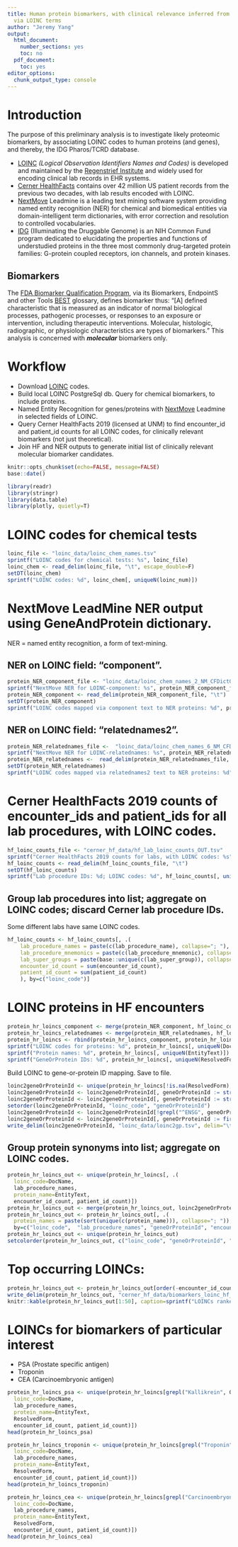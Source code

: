 ```yaml
---
title: Human protein biomarkers, with clinical relevance inferred from Cerner HealthFacts
  via LOINC terms
author: "Jeremy Yang"
output:
  html_document:
    number_sections: yes
    toc: no
  pdf_document:
    toc: yes
editor_options:
  chunk_output_type: console
---
```


# Introduction

The purpose of this preliminary analysis is to investigate likely proteomic
biomarkers, by associating LOINC codes to human proteins (and genes),
and thereby, the IDG Pharos/TCRD database.

* [LOINC](https://loinc.org/) _(Logical Observation Identifiers Names and Codes)_
is developed and maintained by the [Regenstrief Institute](https://www.regenstrief.org/)  and widely used for encoding clinical lab records in EHR systems.
* [Cerner HealthFacts](https://www.cerner.com/ap/en/solutions/data-research)
contains over 42 million US patient records from the previous two decades,
with lab results encoded with LOINC.
* [NextMove](https://www.nextmovesoftware.com/) Leadmine is a leading
text mining software system providing named entity recognition (NER) for chemical
and biomedical entities via domain-intelligent term dictionaries, with error
correction and resolution to controlled vocabularies.
* [IDG](https://druggablegenome.net/) (Illuminating the Druggable Genome) is an
NIH Common Fund program dedicated to elucidating the properties and functions of
understudied proteins in the three most commonly drug-targeted protein families:
G-protein coupled receptors, ion channels, and protein kinases.

## Biomarkers

The [FDA Biomarker Qualification Program](https://www.fda.gov/drugs/biomarker-qualification-program/about-biomarkers-and-qualification), via its Biomarkers, EndpointS and other Tools [BEST](https://www.ncbi.nlm.nih.gov/books/NBK326791/) glossary, defines biomarker thus: "[A] defined characteristic that is measured as an indicator of normal biological processes, pathogenic processes, or responses to an exposure or intervention, including therapeutic interventions. Molecular, histologic, radiographic, or physiologic characteristics are types of biomarkers." This analysis is concerned with ___molecular___ biomarkers only.

# Workflow

* Download [LOINC](https://loinc.org/) codes.
* Build local LOINC PostgreSql db. Query for chemical biomarkers, to include proteins.
* Named Entity Recognition for genes/proteins with [NextMove](https://www.nextmovesoftware.com/) Leadmine in selected fields
of LOINC.
* Query Cerner HealthFacts 2019 (licensed at UNM) to find encounter_id and patient_id counts for all LOINC codes, for clinically relevant biomarkers (not just theoretical).
* Join HF and NER outputs to generate initial list of clinically relevant molecular biomarker candidates.

```r
knitr::opts_chunk$set(echo=FALSE, message=FALSE)
base::date()
```

```r
library(readr)
library(stringr)
library(data.table)
library(plotly, quietly=T)
```

# LOINC codes for chemical tests

```r
loinc_file <- "loinc_data/loinc_chem_names.tsv"
sprintf("LOINC codes for chemical tests: %s", loinc_file)
loinc_chem <- read_delim(loinc_file, "\t", escape_double=F)
setDT(loinc_chem)
sprintf("LOINC codes: %d", loinc_chem[, uniqueN(loinc_num)])
```

# NextMove LeadMine NER output using GeneAndProtein dictionary.

NER = named entity recognition, a form of text-mining.

## NER on LOINC field: "component".

```r
protein_NER_component_file <- "loinc_data/loinc_chem_names_2_NM_CFDictGeneAndProtein_leadmine.tsv"
sprintf("NextMove NER for LOINC-component: %s", protein_NER_component_file)
protein_NER_component <- read_delim(protein_NER_component_file, "\t")
setDT(protein_NER_component)
sprintf("LOINC codes mapped via component text to NER proteins: %d", protein_NER_component[, uniqueN(DocName)])
```

## NER on LOINC field: "relatednames2".

```r
protein_NER_relatednames_file <-  "loinc_data/loinc_chem_names_6_NM_CFDictGeneAndProtein_leadmine.tsv"
sprintf("NextMove NER for LOINC-relatednames: %s", protein_NER_relatednames_file)
protein_NER_relatednames <-  read_delim(protein_NER_relatednames_file, "\t")
setDT(protein_NER_relatednames)
sprintf("LOINC codes mapped via relatednames2 text to NER proteins: %d", protein_NER_relatednames[, uniqueN(DocName)])
```

# Cerner HealthFacts 2019 counts of encounter\_ids and patient\_ids for all lab procedures, with LOINC codes.

```r
hf_loinc_counts_file <- "cerner_hf_data/hf_lab_loinc_counts_OUT.tsv"
sprintf("Cerner HealthFacts 2019 counts for labs, with LOINC codes: %s", hf_loinc_counts_file)
hf_loinc_counts <- read_delim(hf_loinc_counts_file, "\t")
setDT(hf_loinc_counts)
sprintf("Lab procedure IDs: %d; LOINC codes: %d", hf_loinc_counts[, uniqueN(lab_procedure_id)], hf_loinc_counts[, uniqueN(loinc_code)])
```

## Group lab procedures into list; aggregate on LOINC codes; discard Cerner lab procedure IDs.

Some different labs have same LOINC codes.

```r
hf_loinc_counts <- hf_loinc_counts[, .(
	lab_procedure_names = paste(c(lab_procedure_name), collapse="; "),
	lab_procedure_mnemonics = paste(c(lab_procedure_mnemonic), collapse="; "),
	lab_super_groups = paste(base::unique(c(lab_super_group)), collapse="; "),
	encounter_id_count = sum(encounter_id_count),
	patient_id_count = sum(patient_id_count)
	), by=c("loinc_code")]

```

# LOINC proteins in HF encounters

```r
protein_hr_loincs_component <- merge(protein_NER_component, hf_loinc_counts, by.x="DocName", by.y="loinc_code", all=F)
protein_hr_loincs_relatednames <- merge(protein_NER_relatednames, hf_loinc_counts, by.x="DocName", by.y="loinc_code", all=F)
protein_hr_loincs <- rbind(protein_hr_loincs_component, protein_hr_loincs_relatednames)
sprintf("LOINC codes for proteins: %d", protein_hr_loincs[, uniqueN(DocName)])
sprintf("Protein names: %d", protein_hr_loincs[, uniqueN(EntityText)])
sprintf("GeneOrProtein IDs: %d", protein_hr_loincs[, uniqueN(ResolvedForm)])
```

Build LOINC to gene-or-protein ID mapping. Save to file.

```r
loinc2geneOrProteinId <- unique(protein_hr_loincs[!is.na(ResolvedForm), .(loinc_code=DocName, geneOrProteinId = ResolvedForm)])
loinc2geneOrProteinId <- loinc2geneOrProteinId[, geneOrProteinId := str_replace(geneOrProteinId, "^(\\d+)$", "ENSG\\1")] #Need leading zeroes
loinc2geneOrProteinId <- loinc2geneOrProteinId[, geneOrProteinId := str_replace(geneOrProteinId, "^([A-Z]\\d+)$", "UNIPROT:\\1")]
setorder(loinc2geneOrProteinId, "loinc_code", "geneOrProteinId")
loinc2geneOrProteinId <- loinc2geneOrProteinId[!grepl("^ENSG", geneOrProteinId)] #For now ignore ENSGs.
loinc2geneOrProteinId <- loinc2geneOrProteinId[, geneOrProteinId := first(geneOrProteinId), by = c("loinc_code")]
write_delim(loinc2geneOrProteinId, "loinc_data/loinc2gp.tsv", delim="\t")
```

## Group protein synonyms into list; aggregate on LOINC codes.

```r
protein_hr_loincs_out <- unique(protein_hr_loincs[, .(
  loinc_code=DocName, 
  lab_procedure_names, 
  protein_name=EntityText, 
  encounter_id_count, patient_id_count)])
protein_hr_loincs_out <- merge(protein_hr_loincs_out, loinc2geneOrProteinId, by="loinc_code", all=F)
protein_hr_loincs_out <- protein_hr_loincs_out[, .(
  protein_names = paste(sort(unique(c(protein_name))), collapse="; ")), 
  by=c("loinc_code",  "lab_procedure_names", "geneOrProteinId", "encounter_id_count", "patient_id_count")]
protein_hr_loincs_out <- unique(protein_hr_loincs_out)
setcolorder(protein_hr_loincs_out, c("loinc_code", "geneOrProteinId", "lab_procedure_names", "protein_names", "encounter_id_count", "patient_id_count"))
```

# Top occurring LOINCs:

```r
protein_hr_loincs_out <- protein_hr_loincs_out[order(-encounter_id_count)]
write_delim(protein_hr_loincs_out, "cerner_hf_data/biomarkers_loinc_hf_out.tsv", delim="\t")
knitr::kable(protein_hr_loincs_out[1:50], caption=sprintf("LOINCs ranked by occurence: %d LOINCs, %d geneOrProteinIds", protein_hr_loincs_out[, uniqueN(loinc_code)], protein_hr_loincs_out[, uniqueN(geneOrProteinId)]))
```

# LOINCs for biomarkers of particular interest

* PSA (Prostate specific antigen)
* Troponin
* CEA (Carcinoembryonic antigen)

```r
protein_hr_loincs_psa <- unique(protein_hr_loincs[grepl("Kallikrein", OriginalText, ignore.case=T), .(
  loinc_code=DocName, 
  lab_procedure_names, 
  protein_name=EntityText, 
  ResolvedForm,
  encounter_id_count, patient_id_count)])
head(protein_hr_loincs_psa)
```

```r
protein_hr_loincs_troponin <- unique(protein_hr_loincs[grepl("Troponin", OriginalText, ignore.case=T), .(
  loinc_code=DocName, 
  lab_procedure_names, 
  protein_name=EntityText, 
  ResolvedForm,
  encounter_id_count, patient_id_count)])
head(protein_hr_loincs_troponin)
```

```r
protein_hr_loincs_cea <- unique(protein_hr_loincs[grepl("Carcinoembryonic", lab_procedure_names, ignore.case=T), .(
  loinc_code=DocName, 
  lab_procedure_names, 
  protein_name=EntityText, 
  ResolvedForm,
  encounter_id_count, patient_id_count)])
head(protein_hr_loincs_cea)
```
